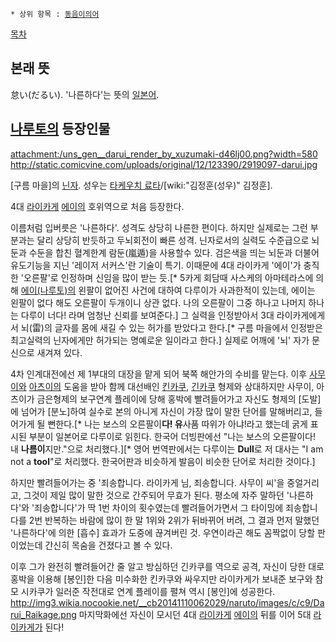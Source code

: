  * 상위 항목 : [[동음이의어]]
[[목차]]
== 본래 뜻 ==
怠い(だるい). '나른하다'는 뜻의 [[일본어]].

== [[나루토]]의 등장인물 ==
attachment:/uns_gen__darui_render_by_xuzumaki-d46lj00.png?width=580
http://static.comicvine.com/uploads/original/12/123390/2919097-darui.jpg

[구름 마을]의 [[닌자]]. 성우는 [[타케우치 료타]]/[wiki:"김정훈(성우)" 김정훈].

4대 [[라이카게]] [[에이(나루토)|에이]]의 호위역으로 처음 등장한다. 

이름처럼 입버릇은 '나른하다'. 성격도 상당히 나른한 편이다. 하지만 실제로는 그런 부분과는 달리 상당히 반듯하고 두뇌회전이 빠른 성격. 닌자로서의 실력도 수준급으로 뇌둔과 수둔을 합친 혈계한계 람둔(嵐遁)을 사용할수 있다. 검은색을 띄는 뇌둔과 더불어 유도기능을 지닌 '레이저 서커스'란 기술이 특기. 이때문에 4대 라이카게 '에이'가 충직한 '오른팔'로 인정하며 신임을 많이 받는 듯.[* 5카게 회담때 사스케의 아마테라스에 의해 [[에이(나루토)]]의 왼팔이 없어진 사건에 대하여 다루이가 사과한적이 있는데, 에이는 왼팔이 없다 해도 오른팔이 두개이니 상관 없다. 나의 오른팔이 그중 하나고 나머지 하나는 다루이 너다! 라며 엄청난 신뢰를 보여준다.] 그 실력을 인정받아서 3대 라이카게에게서 뇌(雷)의 글자를 몸에 새길 수 있는 허가를 받았다고 한다.[* 구름 마을에서 인정받은 최고실력의 닌자에게만 허가되는 명예로운 일이라고 한다.] 실제로 어깨에 '뇌' 자가 문신으로 새겨져 있다.

4차 인계대전에선 제 1부대의 대장을 맡게 되어 북쪽 해안가의 수비를 맡는다. 이후 [[사무이]]와 [[아츠이]]의 도움을 받아 함께 대선배인 [[킨카쿠]], [[긴카쿠]] 형제와 상대하지만 사무이, 아츠이가 금은형제의 보구연계 플레이에 당해 홍박에 빨려들어가고 자신도 형제의 [도발]에 넘어가 [분노]하여 실수로 본의 아니게 자신이 가장 많이 말한 단어를 말해버리고, 들어가게 될 뻔한다.[* 나는 보스의 오른팔이'''다! 유'''사품 따위가 아냐!라고 했는데 굵게 표시된 부분이 일본어로 다루이로 읽힌다. 한국어 더빙판에선 "나는 보스의 오른팔이다! 내 '''나름이'''지만."으로 처리했다.][* 영어 번역판에서는 다루이는 '''Dull'''로 저 대사는 "I am not a '''tool'''"로 처리했다. 한국어판과 비슷하게 발음이 비슷한 단어로 처리한 것이다.]

하지만 빨려들어가는 중 '죄송합니다. 라이카게 님, 죄송합니다. 사무이 씨'을 중얼거리고, 그것이 제일 많이 말한 것으로 간주되어 무효가 된다. 평소에 자주 말하던 '나른하다'와 '죄송합니다'가 딱 1번 차이의 횟수였는데 빨려들어가면서 그 타이밍에 죄송합니다를 2번 반복하는 바람에 많이 한 말 1위와 2위가 뒤바뀌어 버려, 그 결과 먼저 말했던 '나른하다'에 의한 [흡수] 효과가 도중에 끊겨버린 것. 우연이라곤 해도 꼼짝없이 당할 판이었는데 간신히 목숨을 건졌다고 볼 수 있다.

이후 그가 완전히 빨려들어간 줄 알고 방심하던 긴카쿠를 역으로 공격, 자신이 당한 대로 홍박을 이용해 [봉인]한 다음 미수화한 킨카쿠와 싸우지만 라이카게가 보내준 보구와 참모 시카쿠가 일러준 작전대로 연계 플레이를 펼쳐 역시 [봉인]에 성공한다.
http://img3.wikia.nocookie.net/__cb20141110062029/naruto/images/c/c9/Darui_Raikage.png
마지막화에선 자신이 모시던 4대 [[라이카게]] [[에이(나루토)|에이]]의 뒤를 이어 5대 [[라이카게]]가 된다!
